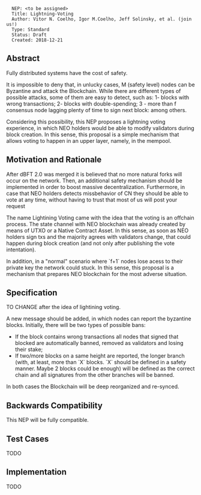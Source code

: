 <pre>
  NEP: <to be assigned>
  Title: Lightning-Voting
  Author: Vitor N. Coelho, Igor M.Coelho, Jeff Solinsky, et al. (join us!)
  Type: Standard
  Status: Draft
  Created: 2018-12-21
</pre>

==Abstract==

Fully distributed systems have the cost of safety.

It is impossible to deny that, in unlucky cases, M (safety level) nodes can be Byzantine and attack the Blockchain.
While there are different types of possible attacks, some of them are easy to detect, such as: 1- blocks with wrong transactions; 2- blocks with double-spending; 3 - more than f consensus node lagging plenty of time to sign next block: among others.

Considering this possibility, this NEP proposes a lightning voting experience, in which NEO holders would be able to modify validators during block creation.
In this sense, this proposal is a simple mechanism that allows voting to happen in an upper layer, namely, in the mempool.


==Motivation and Rationale==

After dBFT 2.0 was merged it is believed that no more natural forks will occur on the network.
Then, an additional safety mechanism should be implemented in order to boost massive decentralization.
Furthermore, in case that NEO holders detects missbehavior of CN they should be able to vote at any time, without having to trust that most of us will post your request

The name Lightining Voting came with the idea that the voting is an offchain process. 
The state channel with NEO blockchain was already created by means of UTXO or a Native Contract Asset.
In this sense, as soon as NEO holders sign txs and the majority agrees with validators change, that could happen during block creation (and not only after publishing the vote intentation).


In addition, in a "normal" scenario where `f+1` nodes lose acess to their private key the network could stuck.
In this sense, this proposal is a mechanism that prepares NEO blockchain for the most adverse situation.

==Specification==

TO CHANGE after the idea of lightining voting.

A new message should be added, in which nodes can report the byzantine blocks.
Initially, there will be two types of possible bans:

* If the block contains wrong transactions all nodes that signed that blocked are automatically banned, removed as validators and losing their stake;
* If two/more blocks on a same height are reported, the longer branch (with, at least, more than `X` blocks. `X` should be defined in a safety manner. Maybe 2 blocks could be enough) will be defined as the correct chain and all signatures from the other branches will be banned.

In both cases the Blockchain will be deep reorganized and re-synced.

==Backwards Compatibility==

This NEP will be fully compatible.

==Test Cases==

TODO

==Implementation==

TODO
